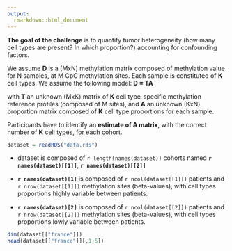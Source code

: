 ```yaml
---
output: 
  rmarkdown::html_document
---
```


**The goal of the challenge** is to quantify tumor heterogeneity (how many cell types are present? In which proportion?) accounting for confounding factors.

We assume **D** is a (MxN) methylation matrix composed of methylation value for N samples, at M CpG methylation sites. Each sample is constituted of **K** cell types. We assume the following model: **D = TA**

with **T** an unknown (MxK) matrix of **K** cell type-specific methylation reference profiles (composed of M sites), and **A** an unknown (KxN) proportion matrix composed of **K** cell type proportions for each sample.

Participants have to identify an **estimate of A matrix**, with the correct number of **K** cell types, for each cohort. 


```r
dataset = readRDS("data.rds")
```

- dataset is composed of  `r length(names(dataset))` cohorts named **`r names(dataset)[[1]]`**, **`r names(dataset)[[2]]`**

- **`r names(dataset)[1]`** is composed of `r ncol(dataset[[1]])` patients and `r nrow(dataset[[1]])` methylation sites (beta-values), with cell types proportions highly variable between patients.

- **`r names(dataset)[2]`** is composed of `r ncol(dataset[[2]])` patients and `r nrow(dataset[[2]])` methylation sites (beta-values), with cell types proportions lowly variable between patients.


```r
dim(dataset[["france"]])
head(dataset[["france"]][,1:5])

```


